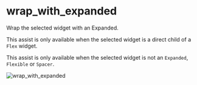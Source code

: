 # wrap_with_expanded

Wrap the selected widget with an Expanded.

<Info> This assist is only available when the selected widget is a direct child of a `Flex` widget. </Info>

<Info> This assist is only available when the selected widget is not an `Expanded`, `Flexible` or `Spacer`. </Info>

![wrap_with_expanded](https://github.com/charlescyt/pyramid_lint/raw/main/resources/wrap_with_expanded.gif)
